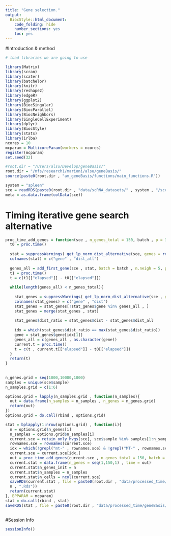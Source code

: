 ```yaml
---
title: "Gene selection."
output:
  BiocStyle::html_document:
    code_folding: hide
    number_sections: yes
    toc: yes  
---
```


#Introduction & method


```r
# load libraries we are going to use

library(Matrix)
library(scran)
library(scater)
library(batchelor)
library(knitr)
library(reshape2)
library(edgeR)
library(ggplot2)
library(BiocSingular)
library(BiocParallel)
library(BiocNeighbors)
library(SingleCellExperiment)
library(dplyr)
library(BiocStyle)
library(stats)
library(irlba)
ncores = 10
mcparam = MulticoreParam(workers = ncores)
register(mcparam)
set.seed(32)

#root.dir = "/Users/alsu/Develop/geneBasis/"
root.dir = "/nfs/research1/marioni/alsu/geneBasis/"
source(paste0(root.dir , "am_geneBasis/functions/main_functions.R"))

system = "spleen"
sce = readRDS(paste0(root.dir , "data/scRNA_datasets/" , system , "/sce_" , system , ".Rds"))
meta = as.data.frame(colData(sce))


```





# Timing iterative gene search alternative

```r



proc_time_add_genes = function(sce , n_genes_total = 150, batch , p = 3){
  t0 = proc.time()
  
  stat = suppressWarnings( get_lp_norm_dist_alternative(sce, genes = rownames(sce), batch = batch , n.neigh = 5 , nPC = 50 , genes.predict = rownames(sce) , p = p) )
  colnames(stat) = c("gene" , "dist_all")
    
  genes_all = add_first_gene(sce , stat, batch = batch , n.neigh = 5, p = 3 , K = 5)
  t1 = proc.time()
  t = c(t1[["elapsed"]] - t0[["elapsed"]])
  
  while(length(genes_all) < n_genes_total){
    
    stat_genes = suppressWarnings( get_lp_norm_dist_alternative(sce , genes = genes_all , batch = batch, n.neigh = 5 , nPC = NULL , genes.predict = rownames(sce) , p = p) )
    colnames(stat_genes) = c("gene" , "dist")   
    stat_genes = stat_genes[!stat_genes$gene %in% genes_all , ] 
    stat_genes = merge(stat_genes , stat)
    
    stat_genes$dist_ratio = stat_genes$dist - stat_genes$dist_all 
      
    idx = which(stat_genes$dist_ratio == max(stat_genes$dist_ratio))
    gene = stat_genes$gene[idx[1]]
    genes_all = c(genes_all , as.character(gene))
    current.t = proc.time()
    t = c(t , current.t[["elapsed"]] - t0[["elapsed"]])
  }
  return(t)
}
  
  
n_genes.grid = seq(1000,10000,1000)
samples = unique(sce$sample)
n_samples.grid = c(1:6)

options.grid = lapply(n_samples.grid , function(n_samples){
  out = data.frame(n_samples = n_samples , n_genes = n_genes.grid)
  return(out)
})
options.grid = do.call(rbind , options.grid)

stat = bplapply(1:nrow(options.grid) , function(i){
  n = options.grid$n_genes[i]
  n_samples = options.grid$n_samples[i]
  current.sce = retain_only_hvgs(sce[, sce$sample %in% samples[1:n_samples]], n = n, var.thresh = 0)
  rownames.sce = rownames(current.sce)
  idx = which(!grepl("mt-" , rownames.sce) & !grepl("MT-" , rownames.sce) & !grepl("Mt-" , rownames.sce))
  current.sce = current.sce[idx,]
  out = proc_time_add_genes(current.sce , n_genes_total = 150, batch = NULL)  
  current.stat = data.frame(n_genes = seq(1,150,1) , time = out)  
  current.stat$n_genes_init = n
  current.stat$n_samples = n_samples
  current.stat$n_cells = ncol(current.sce)
  saveRDS(current.stat , file = paste0(root.dir , "data/processed_time/geneBasis/" , system , "/batched_updated/nSamples_" , n_samples, "__nGenes_" , 
  n , ".Rds"))  
  return(current.stat)
}, BPPARAM = mcparam)
stat = do.call(rbind , stat)
saveRDS(stat , file = paste0(root.dir , "data/processed_time/geneBasis/" , system , "/stat_unparalleled_batched_updated_2.Rds"))



```


#Session Info

```r
sessionInfo()
```
